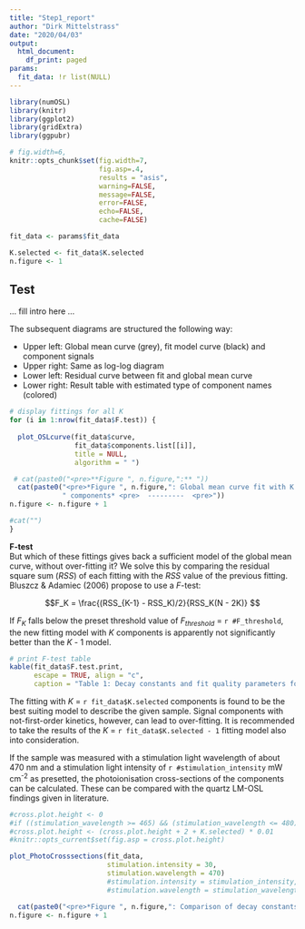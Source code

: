 ```yaml
---
title: "Step1_report"
author: "Dirk Mittelstrass"
date: "2020/04/03"
output:
  html_document:
    df_print: paged
params:
  fit_data: !r list(NULL)
---
```


```r

library(numOSL)
library(knitr)
library(ggplot2)
library(gridExtra)
library(ggpubr)

# fig.width=6,
knitr::opts_chunk$set(fig.width=7,
                      fig.asp=.4,
                      results = "asis",
                      warning=FALSE,
                      message=FALSE,
                      error=FALSE,
                      echo=FALSE,
                      cache=FALSE)

fit_data <- params$fit_data

K.selected <- fit_data$K.selected
n.figure <- 1
```

## Test

... fill intro here ...

The subsequent diagrams are structured the following way:

* Upper left: Global mean curve (grey), fit model curve (black) and component signals
* Upper right: Same as log-log diagram
* Lower left: Residual curve between fit and global mean curve
* Lower right: Result table with estimated type of component names (colored)


```r

# display fittings for all K
for (i in 1:nrow(fit_data$F.test)) {
  
  plot_OSLcurve(fit_data$curve, 
                fit_data$components.list[[i]], 
                title = NULL,
                algorithm = " ")

 # cat(paste0("<pre>**Figure ", n.figure,":** "))
  cat(paste0("<pre>*Figure ", n.figure,": Global mean curve fit with K = ", i, 
             " components* <pre>  ---------  <pre>"))
n.figure <- n.figure + 1

#cat("")
}

```

\pagebreak
**F-test**  
But which of these fittings gives back a sufficient model of the global mean curve, without over-fitting it? We solve this by comparing the residual square sum (*RSS*) of each fitting with the *RSS* value of the previous fitting. Bluszcz & Adamiec (2006) propose to use a *F*-test:  

$$F_K = \frac{(RSS_{K-1} - RSS_K)/2}{RSS_K(N - 2K)} $$


If *F~K~* falls below the preset threshold value of *F~threshold~* = `r #F_threshold`, the new fitting model with *K* components is apparently not significantly better than the *K* - 1 model.


```r
# print F-test table
kable(fit_data$F.test.print, 
      escape = TRUE, align = "c",
      caption = "Table 1: Decay constants and fit quality parameters for multi-exponentional decay fitting with *K* components")
```

The fitting with *K* = `r fit_data$K.selected` components is found to be the best suiting model to describe the given sample. Signal components with not-first-order kinetics, however, can lead to over-fitting. It is recommended to take the results of the *K* = `r fit_data$K.selected - 1` fitting model also into consideration.  

If the sample was measured with a stimulation light wavelength of about 470 nm and a stimulation light intensity of `r #stimulation_intensity` mW cm^-2^ as presetted, the photoionisation cross-sections of the components can be calculated. These can be compared with the quartz LM-OSL findings given in literature.

```r

#cross.plot.height <- 0
#if ((stimulation_wavelength >= 465) && (stimulation_wavelength <= 480)) cross.plot.height <- 3
#cross.plot.height <- (cross.plot.height + 2 + K.selected) * 0.01
#knitr::opts_current$set(fig.asp = cross.plot.height)

plot_PhotoCrosssections(fit_data,
                        stimulation.intensity = 30,
                        stimulation.wavelength = 470)
                        #stimulation.intensity = stimulation_intensity,
                        #stimulation.wavelength = stimulation_wavelength)

  cat(paste0("<pre>*Figure ", n.figure,": Comparison of decay constants between fitting cases and comparison with reference values. Red square: Best fit*"))
n.figure <- n.figure + 1

```
